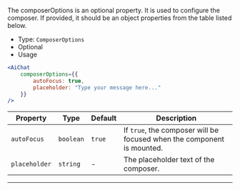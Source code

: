 The composerOptions is an optional property. It is used to configure the composer.
If provided, it should be an object properties from the table listed below.

* Type: `ComposerOptions`
* Optional
* Usage

```jsx
<AiChat
    composerOptions={{
        autoFocus: true,
        placeholder: "Type your message here..."
    }}
/>
```

| Property | Type |  Default |Description |
| --- | --- | --- | --- |
| `autoFocus` | `boolean` | `true` | If `true`, the composer will be focused when the component is mounted. |
| `placeholder` | `string` | - | The placeholder text of the composer. |

---
